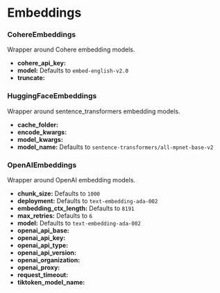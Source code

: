 # Embeddings


### CohereEmbeddings


Wrapper around Cohere embedding models.


- **cohere_api_key:**
- **model:** Defaults to `embed-english-v2.0`
- **truncate:**

### HuggingFaceEmbeddings


Wrapper around sentence_transformers embedding models.


- **cache_folder:**
- **encode_kwargs:**
- **model_kwargs:**
- **model_name:** Defaults to `sentence-transformers/all-mpnet-base-v2`

### OpenAIEmbeddings


Wrapper around OpenAI embedding models.


- **chunk_size:** Defaults to `1000`
- **deployment:** Defaults to `text-embedding-ada-002`
- **embedding_ctx_length:** Defaults to `8191`
- **max_retries:** Defaults to `6`
- **model:** Defaults to `text-embedding-ada-002`
- **openai_api_base:**
- **openai_api_key:**
- **openai_api_type:**
- **openai_api_version:**
- **openai_organization:**
- **openai_proxy:**
- **request_timeout:**
- **tiktoken_model_name:**
